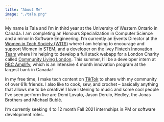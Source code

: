 ```yaml
---
title: "About Me"
image: "./tala.png"
---
```



My name is Tala and I’m in third year at the University of Western Ontario in Canada. I am completing an Honours Specialization in Computer Science and a minor in Software Engineering. I’m currently an Events Director at the <a href="https://wits-uwo.ca/" target="_blank" rel="nofollow noopener noreferrer" aria-label="External Link"><Underlining>Women in Tech Society (WITS)</Underlining></a> where I am helping to encourage and support Women in STEM, and a developer on the <a href="https://iveyfintechclub.ca/innovation.html" target="_blank" rel="nofollow noopener noreferrer" aria-label="External Link"><Underlining>Ivey Fintech Innovation Team</Underlining></a> where I’m helping to develop a full stack webapp for a London Charity called <a href="https://www.cll.on.ca/" target="_blank" rel="nofollow noopener noreferrer" aria-label="External Link"><Underlining>Community Living London</Underlining></a>. This summer, I’ll be a developer intern at <a href="https://jobs.rbc.com/ca/en/amplify" target="_blank" rel="nofollow noopener noreferrer" aria-label="External Link"><Underlining>RBC Amplify</Underlining></a>, which is an intensive 4 month innovation program at the largest bank in Canada!

In my free time, I make tech content on <a href="https://www.tiktok.com/@tala.exe?" target="_blank" rel="nofollow noopener noreferrer" aria-label="External Link"><Underlining>TikTok</Underlining></a> to share with my community of over 61k friends. I also like to cook, sew, and crochet – basically anything that allows me to be creative! I love listening to music and some cool people I’ve seen perform live are Demi Lovato, Jason Derulo, Hedley, the Jonas Brothers and Michael Bublé. 

I’m currently seeking 4 to 12 month Fall 2021 internships in PM or software development roles. 


